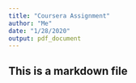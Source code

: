 ```yaml
---
title: "Coursera Assignment"
author: "Me"
date: "1/28/2020"
output: pdf_document
---
```




## This is a markdown file

